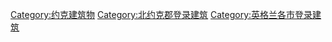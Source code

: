 [[Category:约克建筑物|Category:约克建筑物]]
[[Category:北约克郡登录建筑|Category:北约克郡登录建筑]]
[[Category:英格兰各市登录建筑|Category:英格兰各市登录建筑]]